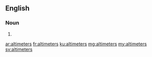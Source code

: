 ==English==

===Noun===
{{head|en|plural}}

# {{plural of|altimeter|lang=en}}

[[ar:altimeters]]
[[fr:altimeters]]
[[ku:altimeters]]
[[mg:altimeters]]
[[my:altimeters]]
[[sv:altimeters]]